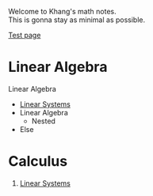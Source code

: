 Welcome to Khang's math notes.  
This is gonna stay as minimal as possible.

[Test page](/test-page)

# Linear Algebra

Linear Algebra

* [Linear Systems](/la/linear-systems)
* Linear Algebra
  * Nested
* Else

# Calculus

1. [Linear Systems](/la/linear-systems)

